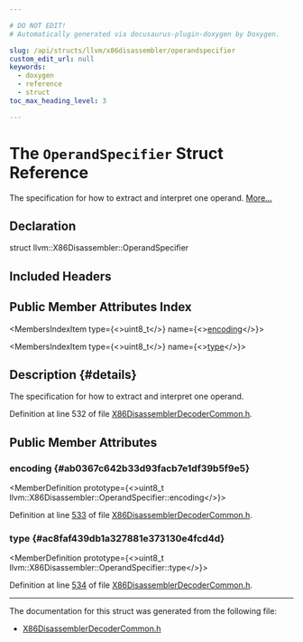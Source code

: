 ```yaml
---

# DO NOT EDIT!
# Automatically generated via docusaurus-plugin-doxygen by Doxygen.

slug: /api/structs/llvm/x86disassembler/operandspecifier
custom_edit_url: null
keywords:
  - doxygen
  - reference
  - struct
toc_max_heading_level: 3

---
```





# The `OperandSpecifier` Struct Reference

<DoxygenPage pluginConfig={pluginConfig}>

The specification for how to extract and interpret one operand. <a href="#details">More...</a>

## Declaration

<CodeBlock>struct llvm::X86Disassembler::OperandSpecifier</CodeBlock>

## Included Headers

<IncludesList>
<IncludesListItem
  filePath="llvm/Support/X86DisassemblerDecoderCommon.h"
  permalink="/docs/api/files/include/include/llvm/include/llvm/support/x86disassemblerdecodercommon-h"
  isLocal="true" />
</IncludesList>

## Public Member Attributes Index

<MembersIndex>

<MembersIndexItem
  type={<>uint8&#95;t</>}
  name={<><a href="#ab0367c642b33d93facb7e1df39b5f9e5">encoding</a></>}>
</MembersIndexItem>

<MembersIndexItem
  type={<>uint8&#95;t</>}
  name={<><a href="#ac8faf439db1a327881e373130e4fcd4d">type</a></>}>
</MembersIndexItem>

</MembersIndex>

## Description {#details}

The specification for how to extract and interpret one operand.

Definition at line 532 of file <a href="/docs/api/files/include/include/llvm/include/llvm/support/x86disassemblerdecodercommon-h">X86DisassemblerDecoderCommon.h</a>.

<SectionDefinition>

## Public Member Attributes

### encoding {#ab0367c642b33d93facb7e1df39b5f9e5}

<MemberDefinition
  prototype={<>uint8&#95;t llvm::X86Disassembler::OperandSpecifier::encoding</>}>

Definition at line <a href="/docs/api/files/include/include/llvm/include/llvm/support/x86disassemblerdecodercommon-h/#l00533">533</a> of file <a href="/docs/api/files/include/include/llvm/include/llvm/support/x86disassemblerdecodercommon-h">X86DisassemblerDecoderCommon.h</a>.
</MemberDefinition>

### type {#ac8faf439db1a327881e373130e4fcd4d}

<MemberDefinition
  prototype={<>uint8&#95;t llvm::X86Disassembler::OperandSpecifier::type</>}>

Definition at line <a href="/docs/api/files/include/include/llvm/include/llvm/support/x86disassemblerdecodercommon-h/#l00534">534</a> of file <a href="/docs/api/files/include/include/llvm/include/llvm/support/x86disassemblerdecodercommon-h">X86DisassemblerDecoderCommon.h</a>.
</MemberDefinition>

</SectionDefinition>

<hr/>

The documentation for this struct was generated from the following file:

<ul>
<li><a href="/docs/api/files/include/include/llvm/include/llvm/support/x86disassemblerdecodercommon-h">X86DisassemblerDecoderCommon.h</a></li>
</ul>

</DoxygenPage>
